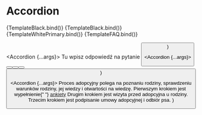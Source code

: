 

<Meta title="Components/Accordion" component={Accordion} />

# Accordion

<Canvas>
  <Story
    name="Overview"
    args={{
      color: "black",
      activeColor: "black",
      heading: "Fundacja",
      shadow: true,
    }}
  >
    {TemplateBlack.bind()}
  </Story>
</Canvas>

<Canvas>
  <Story
    name="Black with primary active"
    args={{
      heading: "Fundacja",
      color: "black",
      activeColor: "primary",
      shadow: true,
    }}
  >
    {TemplateBlack.bind()}
  </Story>
</Canvas>

<Canvas>
  <Story
    name="White with primary active"
    args={{
      heading: "Fundacja",
      color: "white",
      activeColor: "primary",
    }}
  >
    {TemplateWhitePrimary.bind()}
  </Story>
</Canvas>

<Canvas>
  <Story
    name="FAQ example"
    args={{
      heading: "Jak wygląda proces adopcyjny?",
      color: "black",
      activeColor: "black",
      shadow: true,
    }}
  >
    {TemplateFAQ.bind()}
  </Story>
</Canvas>

<ArgsTable />

  <Accordion {...args}>
    <Typography variant="bodySmall">Tu wpisz odpowiedź na pytanie</Typography>
    <Button
      text="Button"
      variant="text"
      color="primary"
      size="small"
      iconEnd="arrowRight"
    />
  </Accordion>
)

  <Accordion {...args}>
    <List gap={4}>
      <ListItem>
        <Button
          variant="text"
          color="white"
          size="small"
          text="O nas"
          href="#"
        />
      </ListItem>
      <ListItem>
        <Button
          variant="text"
          color="white"
          size="small"
          text="Aktualności"
          href="#"
        />
      </ListItem>
      <ListItem>
        <Button
          variant="text"
          color="white"
          size="small"
          text="Opinie"
          href="#"
        />
      </ListItem>
      <ListItem>
        <Button
          variant="text"
          color="white"
          size="small"
          text="Partnerzy"
          href="#"
        />
      </ListItem>
    </List>
  </Accordion>
)

  <Accordion {...args}>
    <Typography variant="bodySmall">
      Proces adopcyjny polega na poznaniu rodziny, sprawdzeniu warunków rodziny,
      jej wiedzy i otwartości na wiedzę. Pierwszym krokiem jest wypełnienie{" "}
      <a href="google.com">ankiety</a> Drugim krokiem jest wizyta przed
      adopcyjna u rodziny. Trzecim krokiem jest podpisanie umowy adopcyjnej i
      odbiór psa.
    </Typography>
  </Accordion>
)
